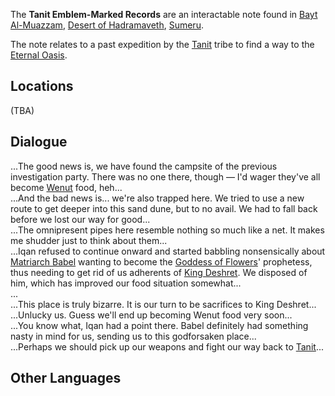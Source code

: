 {{Terminology Infobox
|image        = 
|type         = Notable Interactables
|region       = Sumeru
|subregion    = Great Red Sand
|area         = Desert of Hadramaveth
|subarea      = Mt. Damavand
}}
The '''Tanit Emblem-Marked Records''' are an interactable note found in [[Bayt Al-Muazzam]], [[Desert of Hadramaveth]], [[Sumeru]].

The note relates to a past expedition by the [[Tanit]] tribe to find a way to the [[Eternal Oasis]].

==Locations==
(TBA)

==Dialogue==
...The good news is, we have found the campsite of the previous investigation party. There was no one there, though &mdash; I'd wager they've all become [[Wenut]] food, heh...<br>
...And the bad news is... we're also trapped here. We tried to use a new route to get deeper into this sand dune, but to no avail. We had to fall back before we lost our way for good...<br>
...The omnipresent pipes here resemble nothing so much like a net. It makes me shudder just to think about them...<br>
...Iqan refused to continue onward and started babbling nonsensically about [[Babel|Matriarch Babel]] wanting to become the [[Nabu Malikata|Goddess of Flowers]]' prophetess, thus needing to get rid of us adherents of [[King Deshret]]. We disposed of him, which has improved our food situation somewhat...<br>
...<br>
...This place is truly bizarre. It is our turn to be sacrifices to King Deshret...<br>
...Unlucky us. Guess we'll end up becoming Wenut food very soon...<br>
...You know what, Iqan had a point there. Babel definitely had something nasty in mind for us, sending us to this godforsaken place...<br>
...Perhaps we should pick up our weapons and fight our way back to [[Tanit]]...

==Other Languages==
{{Other Languages|default_hidden=1
|en       = Tanit Emblem-Marked Records
|zhs      = 印有塔尼特徽记的记录
|zhs_rm   = 
|zht      = 印有塔尼特徽記的紀錄
|zht_rm   = 
|ja       = タニットのマークがある記録
|ja_rm    = Tanitto no Maaku ga Aru Kiroku
|ko       = 타니트의 휘장이 찍힌 기록
|es       = Registros con el emblema de los Tanit
|fr       = Registre avec l'emblème des Tanit
|ru       = Записи со знаком Танит
|th       = บันทึกที่มีตราสัญลักษณ์ Tanit
|th_rm    = 
|vi       = Ghi Chép Có Con Dấu Tanit
|de       = Aufzeichnung mit eingeprägtem Tanit-Wappen
|id       = Catatan dengan Simbol Tanit
|pt       = Registros com Selo dos Tanit
|tr       = Tanit Armalı Kayıtlar
|it       = Registri con emblema dei Tanit
}}